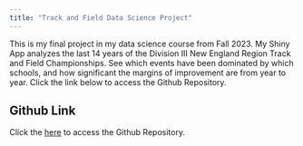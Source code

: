 ```yaml
---
title: "Track and Field Data Science Project"
---
```


This is my final project in my data science course from Fall 2023. My Shiny App analyzes the last 14 years of the Division III New England Region Track and Field Championships. See which events have been dominated by which schools, and how significant the margins of improvement are from year to year. Click the link below to access the Github Repository. 

## Github Link 

Click the [here](https://github.com/Cheafitz25/Data-Science-project-Heafitz) to access the Github Repository. 


